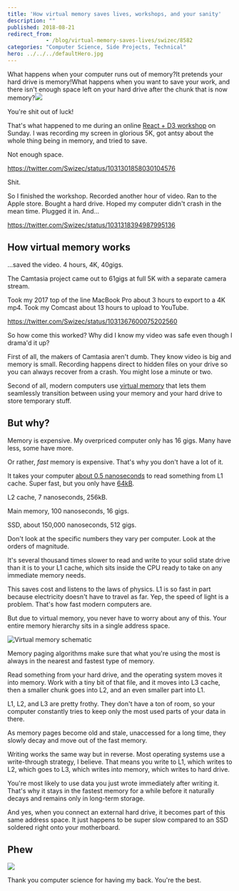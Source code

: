 ```yaml
---
title: 'How virtual memory saves lives, workshops, and your sanity'
description: ""
published: 2018-08-21
redirect_from: 
            - /blog/virtual-memory-saves-lives/swizec/8582
categories: "Computer Science, Side Projects, Technical"
hero: ../../../defaultHero.jpg
---
```


What happens when your computer runs out of memory?It pretends your hard drive is memory!What happens when you want to save your work, and there isn't enough space left on your hard drive after the chunk that is now memory?[![](./img/blog-wp-content-uploads-2018-08-CleanShot_2018-08-21_at_00.44.28@2x-1-1024x623.png)](https://gumroad.com/l/pMtnZ)

You're shit out of luck!

That's what happened to me during an online [React + D3 workshop](https://gumroad.com/l/pMtnZ) on Sunday. I was recording my screen in glorious 5K, got antsy about the whole thing being in memory, and tried to save.

Not enough space.

<https://twitter.com/Swizec/status/1031301858030104576>

Shit.

So I finished the workshop. Recorded another hour of video. Ran to the Apple store. Bought a hard drive. Hoped my computer didn't crash in the mean time. Plugged it in. And…

<https://twitter.com/Swizec/status/1031318394987995136>

## How virtual memory works

…saved the video. 4 hours, 4K, 40gigs.

The Camtasia project came out to 61gigs at full 5K with a separate camera stream.

Took my 2017 top of the line MacBook Pro about 3 hours to export to a 4K mp4. Took my Comcast about 13 hours to upload to YouTube.

<https://twitter.com/Swizec/status/1031367600075202560>

So how come this worked? Why did I know my video was safe even though I drama'd it up?

First of all, the makers of Camtasia aren't dumb. They know video is big and memory is small. Recording happens direct to hidden files on your drive so you can always recover from a crash. You might lose a minute or two.

Second of all, modern computers use [virtual memory](https://en.wikipedia.org/wiki/Virtual_memory) that lets them seamlessly transition between using your memory and your hard drive to store temporary stuff.

## But why?

Memory is expensive. My overpriced computer only has 16 gigs. Many have less, some have more.

Or rather, _fast_ memory is expensive. That's why you don't have a lot of it.

It takes your computer [about 0.5 nanoseconds](https://gist.github.com/jboner/2841832) to read something from L1 cache. Super fast, but you only have [64kB](https://www.7-cpu.com/cpu/Haswell.html).

L2 cache, 7 nanoseconds, 256kB.

Main memory, 100 nanoseconds, 16 gigs.

SSD, about 150,000 nanoseconds, 512 gigs.

Don't look at the specific numbers they vary per computer. Look at the orders of magnitude.

It's several thousand times slower to read and write to your solid state drive than it is to your L1 cache, which sits inside the CPU ready to take on any immediate memory needs.

This saves cost and listens to the laws of physics. L1 is so fast in part because electricity doesn't have to travel as far. Yep, the speed of light is a problem. That's how fast modern computers are.

But due to virtual memory, you never have to worry about any of this. Your entire memory hierarchy sits in a single address space.

![Virtual memory schematic](./img/Virtual-memory-schematicfad9c7.svg)

Memory paging algorithms make sure that what you're using the most is always in the nearest and fastest type of memory.

Read something from your hard drive, and the operating system moves it into memory. Work with a tiny bit of that file, and it moves into L3 cache, then a smaller chunk goes into L2, and an even smaller part into L1.

L1, L2, and L3 are pretty frothy. They don't have a ton of room, so your computer constantly tries to keep only the most used parts of your data in there.

As memory pages become old and stale, unaccessed for a long time, they slowly decay and move out of the fast memory.

Writing works the same way but in reverse. Most operating systems use a write-through strategy, I believe. That means you write to L1, which writes to L2, which goes to L3, which writes into memory, which writes to hard drive.

You're most likely to use data you just wrote immediately after writing it. That's why it stays in the fastest memory for a while before it naturally decays and remains only in long-term storage.

And yes, when you connect an external hard drive, it becomes part of this same address space. It just happens to be super slow compared to an SSD soldered right onto your motherboard.

## Phew

![](./img/media-l0MYwsjZt5Mrwyva8-giphy.gif)

Thank you computer science for having my back. You're the best.
